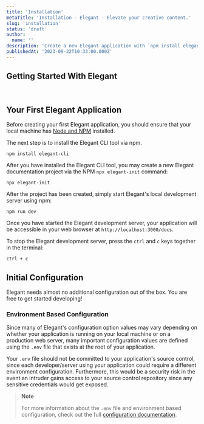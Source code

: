 ```yaml
---
title: 'Installation'
metaTitle: 'Installation - Elegant - Elevate your creative content.'
slug: 'installation'
status: 'draft'
author:
  name: ''
description: 'Create a new Elegant application with `npm install elegant-cli`.'
publishedAt: '2023-09-22T10:33:00.000Z'
---
```


## **Getting Started With Elegant**

<br>

## Your First Elegant Application

Before creating your first Elegant application, you should ensure that your local machine has [Node and NPM](https://nodejs.org) installed.

The next step is to install the Elegant CLI tool via npm.

```nothing
npm install elegant-cli
```

After you have installed the Elegant CLI tool, you may create a new Elegant documentation project via the NPM `npx elegant-init` command:

```nothing
npx elegant-init
```

After the project has been created, simply start Elegant's local development server using npm:

```nothing
npm run dev
```

Once you have started the Elegant development server, your application will be accessible in your web browser at `http://localhost:3000/docs`.

To stop the Elegant development server, press the `ctrl` and `c` keys together in the terminal:

```nothing
ctrl + c
```

## Initial Configuration

Elegant needs almost no additional configuration out of the box. You are free to get started developing!

### Environment Based Configuration

Since many of Elegant's configuration option values may vary depending on whether your application is running on your local machine or on a production web server, many important configuration values are defined using the `.env` file that exists at the root of your application.

Your `.env` file should not be committed to your application's source control, since each developer/server using your application could require a different environment configuration. Furthermore, this would be a security risk in the event an intruder gains access to your source control repository since any sensitive credentials would get exposed.

> **Note**<br>
> 
> For more information about the `.env` file and environment based configuration, check out the full [configuration documentation](/docs/configuration#environment-configuration).


